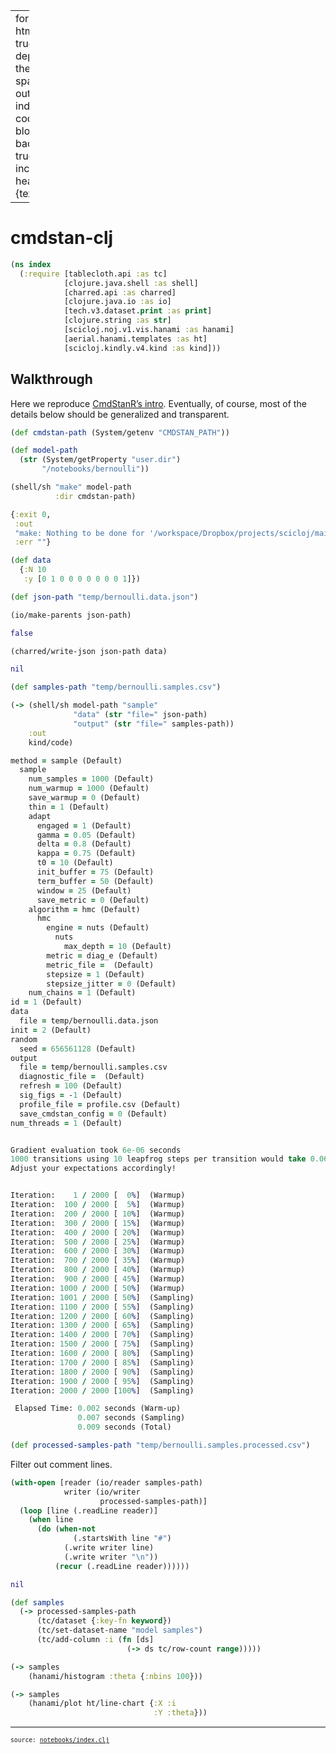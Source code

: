 
---
format:
  html: {toc: true, toc-depth: 4, theme: spacelab, output-file: index.html}
code-block-background: true
include-in-header: {text: '<link rel = "icon" href = "data:," />'}

---
<style></style><style>.printedClojure .sourceCode {
  background-color: transparent;
  border-style: none;
}
</style>
<script src="index_files/md-default2.js" type="text/javascript"></script><script src="index_files/md-default3.js" type="text/javascript"></script><script src="index_files/vega4.js" type="text/javascript"></script><script src="index_files/vega5.js" type="text/javascript"></script><script src="index_files/vega6.js" type="text/javascript"></script>

# cmdstan-clj


::: {.sourceClojure}
```clojure
(ns index
  (:require [tablecloth.api :as tc]
            [clojure.java.shell :as shell]
            [charred.api :as charred]
            [clojure.java.io :as io]
            [tech.v3.dataset.print :as print]
            [clojure.string :as str]
            [scicloj.noj.v1.vis.hanami :as hanami]
            [aerial.hanami.templates :as ht]
            [scicloj.kindly.v4.kind :as kind]))
```
:::



## Walkthrough

Here we reproduce [CmdStanR's intro](https://mc-stan.org/cmdstanr/articles/cmdstanr.html). Eventually, of course, most of the details below should be generalized and transparent.


::: {.sourceClojure}
```clojure
(def cmdstan-path (System/getenv "CMDSTAN_PATH"))
```
:::



::: {.sourceClojure}
```clojure
(def model-path
  (str (System/getProperty "user.dir")
       "/notebooks/bernoulli"))
```
:::



::: {.sourceClojure}
```clojure
(shell/sh "make" model-path
          :dir cmdstan-path)
```
:::



::: {.printedClojure}
```clojure
{:exit 0,
 :out
 "make: Nothing to be done for '/workspace/Dropbox/projects/scicloj/main-projects/cmdstan-clj/notebooks/bernoulli'.\n",
 :err ""}

```
:::



::: {.sourceClojure}
```clojure
(def data
  {:N 10
   :y [0 1 0 0 0 0 0 0 0 1]})
```
:::



::: {.sourceClojure}
```clojure
(def json-path "temp/bernoulli.data.json")
```
:::



::: {.sourceClojure}
```clojure
(io/make-parents json-path)
```
:::



::: {.printedClojure}
```clojure
false

```
:::



::: {.sourceClojure}
```clojure
(charred/write-json json-path data)
```
:::



::: {.printedClojure}
```clojure
nil

```
:::



::: {.sourceClojure}
```clojure
(def samples-path "temp/bernoulli.samples.csv")
```
:::



::: {.sourceClojure}
```clojure
(-> (shell/sh model-path "sample"
              "data" (str "file=" json-path)
              "output" (str "file=" samples-path))
    :out
    kind/code)
```
:::



::: {.sourceClojure}
```clojure
method = sample (Default)
  sample
    num_samples = 1000 (Default)
    num_warmup = 1000 (Default)
    save_warmup = 0 (Default)
    thin = 1 (Default)
    adapt
      engaged = 1 (Default)
      gamma = 0.05 (Default)
      delta = 0.8 (Default)
      kappa = 0.75 (Default)
      t0 = 10 (Default)
      init_buffer = 75 (Default)
      term_buffer = 50 (Default)
      window = 25 (Default)
      save_metric = 0 (Default)
    algorithm = hmc (Default)
      hmc
        engine = nuts (Default)
          nuts
            max_depth = 10 (Default)
        metric = diag_e (Default)
        metric_file =  (Default)
        stepsize = 1 (Default)
        stepsize_jitter = 0 (Default)
    num_chains = 1 (Default)
id = 1 (Default)
data
  file = temp/bernoulli.data.json
init = 2 (Default)
random
  seed = 656561128 (Default)
output
  file = temp/bernoulli.samples.csv
  diagnostic_file =  (Default)
  refresh = 100 (Default)
  sig_figs = -1 (Default)
  profile_file = profile.csv (Default)
  save_cmdstan_config = 0 (Default)
num_threads = 1 (Default)


Gradient evaluation took 6e-06 seconds
1000 transitions using 10 leapfrog steps per transition would take 0.06 seconds.
Adjust your expectations accordingly!


Iteration:    1 / 2000 [  0%]  (Warmup)
Iteration:  100 / 2000 [  5%]  (Warmup)
Iteration:  200 / 2000 [ 10%]  (Warmup)
Iteration:  300 / 2000 [ 15%]  (Warmup)
Iteration:  400 / 2000 [ 20%]  (Warmup)
Iteration:  500 / 2000 [ 25%]  (Warmup)
Iteration:  600 / 2000 [ 30%]  (Warmup)
Iteration:  700 / 2000 [ 35%]  (Warmup)
Iteration:  800 / 2000 [ 40%]  (Warmup)
Iteration:  900 / 2000 [ 45%]  (Warmup)
Iteration: 1000 / 2000 [ 50%]  (Warmup)
Iteration: 1001 / 2000 [ 50%]  (Sampling)
Iteration: 1100 / 2000 [ 55%]  (Sampling)
Iteration: 1200 / 2000 [ 60%]  (Sampling)
Iteration: 1300 / 2000 [ 65%]  (Sampling)
Iteration: 1400 / 2000 [ 70%]  (Sampling)
Iteration: 1500 / 2000 [ 75%]  (Sampling)
Iteration: 1600 / 2000 [ 80%]  (Sampling)
Iteration: 1700 / 2000 [ 85%]  (Sampling)
Iteration: 1800 / 2000 [ 90%]  (Sampling)
Iteration: 1900 / 2000 [ 95%]  (Sampling)
Iteration: 2000 / 2000 [100%]  (Sampling)

 Elapsed Time: 0.002 seconds (Warm-up)
               0.007 seconds (Sampling)
               0.009 seconds (Total)


```
:::



::: {.sourceClojure}
```clojure
(def processed-samples-path "temp/bernoulli.samples.processed.csv")
```
:::


Filter out comment lines.


::: {.sourceClojure}
```clojure
(with-open [reader (io/reader samples-path)
            writer (io/writer
                    processed-samples-path)]
  (loop [line (.readLine reader)]
    (when line
      (do (when-not
              (.startsWith line "#")
            (.write writer line)
            (.write writer "\n"))
          (recur (.readLine reader))))))
```
:::



::: {.printedClojure}
```clojure
nil

```
:::



::: {.sourceClojure}
```clojure
(def samples
  (-> processed-samples-path
      (tc/dataset {:key-fn keyword})
      (tc/set-dataset-name "model samples")
      (tc/add-column :i (fn [ds]
                          (-> ds tc/row-count range)))))
```
:::



::: {.sourceClojure}
```clojure
(-> samples
    (hanami/histogram :theta {:nbins 100}))
```
:::



```{=html}
<div><script>vegaEmbed(document.currentScript.parentElement, {"encoding":{"y":{"field":"count","type":"quantitative"},"x":{"scale":{"zero":false},"field":"left","type":"quantitative","title":"theta"},"y2":{"field":0,"type":"quantitative"},"x2":{"scale":{"zero":false},"field":"right","type":"quantitative"}},"mark":"rect","width":400,"background":"floralwhite","height":300,"data":{"url":"index_files\/0.csv","format":{"type":"csv"}}});</script></div>
```



::: {.sourceClojure}
```clojure
(-> samples
    (hanami/plot ht/line-chart {:X :i
                                :Y :theta}))
```
:::



```{=html}
<div><script>vegaEmbed(document.currentScript.parentElement, {"encoding":{"y":{"field":"theta","type":"quantitative"},"x":{"field":"i","type":"quantitative"}},"mark":{"type":"line","tooltip":true},"width":400,"background":"floralwhite","height":300,"data":{"url":"index_files\/1.csv","format":{"type":"csv"}}});</script></div>
```



```{=html}
<div style="background-color:grey;height:2px;width:100%;"></div>
```



```{=html}
<div><pre><small><small>source: <a href="https://github.com/scicloj/cmdstan-clj/blob/main/notebooks/index.clj">notebooks/index.clj</a></small></small></pre></div>
```
